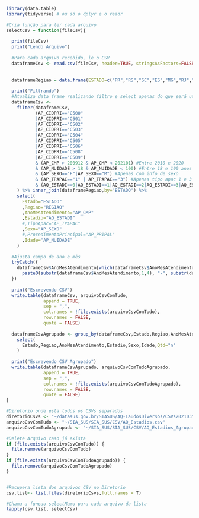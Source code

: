 ```r
library(data.table)
library(tidyverse) # ou só o dplyr e o readr
```

```r
#Cria função para ler cada arquivo
selectCsv = function(fileCsv){
  
  print(fileCsv)
  print("Lendo Arquivo")
  
  #Para cada arquivo recebido, le o CSV
  dataframeCsv <- read.csv(fileCsv, header=TRUE, stringsAsFactors=FALSE, fileEncoding="latin1")
  
  
  dataframeRegiao = data.frame(ESTADO=c("PR","RS","SC","ES","MG","RJ","SP","DF","GO","MS","MT","AL","BA","CE","MA","PB","PE","PI","RN","SE","AC","AM","AP","PA","RO","RR","TO"),REGIAO=c("Sul","Sul","Sul","Sudeste","Sudeste","Sudeste","Sudeste","Centro-oeste","Centro-oeste","Centro-oeste","Centro-oeste","Nordeste","Nordeste","Nordeste","Nordeste","Nordeste","Nordeste","Nordeste","Nordeste","Nordeste","Norte","Norte","Norte","Norte","Norte","Norte","Norte"))
  
  print("Filtrando")
  #Atualiza data frame realizando filtro e select apenas do que será utilizado
  dataframeCsv <-
    filter(dataframeCsv,
           (AP_CIDPRI=="C500"
           |AP_CIDPRI=="C501"
           |AP_CIDPRI=="C502"
           |AP_CIDPRI=="C503"
           |AP_CIDPRI=="C504"
           |AP_CIDPRI=="C505"
           |AP_CIDPRI=="C506"
           |AP_CIDPRI=="C508"
           |AP_CIDPRI=="C509")
           & (AP_CMP > 200912 & AP_CMP < 202101) #Entre 2010 e 2020
           & (AP_NUIDADE > 18 & AP_NUIDADE < 100) #Entre 18 e 100 anos
           & (AP_SEXO=="F"|AP_SEXO=="M") #Apenas com info de sexo
           & (AP_TPAPAC=="1" | AP_TPAPAC=="3") #Apenas tipo apac 1 e 3
           & (AQ_ESTADI==0|AQ_ESTADI==1|AQ_ESTADI==2|AQ_ESTADI==3|AQ_ESTADI==4) #Apenas Estadio preenchido com 0,1,2,3 e 4
    ) %>% inner_join(dataframeRegiao,by="ESTADO") %>%
    select(
      Estado="ESTADO"
      ,Regiao="REGIAO"
      ,AnoMesAtendimento="AP_CMP"
      ,Estadio="AQ_ESTADI"
      #,TipoApac="AP_TPAPAC"
      ,Sexo="AP_SEXO"
      #,ProcedimentoPrincipal="AP_PRIPAL"
      ,Idade="AP_NUIDADE"
    )
  
  #Ajusta campo de ano e mês
  tryCatch({
    dataframeCsv$AnoMesAtendimento[which(dataframeCsv$AnoMesAtendimento>0)] <-
      paste0(substr(dataframeCsv$AnoMesAtendimento,1,4), "-", substr(dataframeCsv$AnoMesAtendimento,5,6), "-01")
  })
  
  print("Escrevendo CSV")
  write.table(dataframeCsv, arquivoCsvComTudo,
              append = TRUE,
              sep = ",",
              col.names = !file.exists(arquivoCsvComTudo),
              row.names = FALSE,
              quote = FALSE)
  
  dataframeCsvAgrupado <- group_by(dataframeCsv,Estado,Regiao,AnoMesAtendimento,Estadio,Sexo,Idade) %>% count() %>%
    select(
      Estado,Regiao,AnoMesAtendimento,Estadio,Sexo,Idade,Qtd="n"
    )
  
  print("Escrevendo CSV Agrupado")
  write.table(dataframeCsvAgrupado, arquivoCsvComTudoAgrupado,
              append = TRUE,
              sep = ",",
              col.names = !file.exists(arquivoCsvComTudoAgrupado),
              row.names = FALSE,
              quote = FALSE)
}

#Diretorio onde esta todos os CSVs separados
diretorioCsvs <- "~/datasus.gov.br/SIASUS/AQ-LaudosDiversos/CSVs202103"
arquivoCsvComTudo <- "~/SIA_SUS/SIA_SUS/CSV/AQ_Estadios.csv"
arquivoCsvComTudoAgrupado <- "~/SIA_SUS/SIA_SUS/CSV/AQ_Estadios_Agrupado.csv"

#Delete Arquivo caso já exista
if (file.exists(arquivoCsvComTudo)) {
  file.remove(arquivoCsvComTudo)
}
if (file.exists(arquivoCsvComTudoAgrupado)) {
  file.remove(arquivoCsvComTudoAgrupado)
}


#Recupera lista dos arquivos CSV no Diretorio
csv.list<- list.files(diretorioCsvs,full.names = T)

#Chama a funcao selectMamo para cada arquivo da lista
lapply(csv.list, selectCsv)
```

